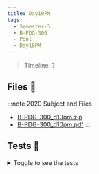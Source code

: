 ```yaml
---
title: Day10PM
tags:
  - Semester-3
  - B-PDG-300
  - Pool
  - Day10PM
---
```

> Timeline: ?


## Files 📂

:::note 2020 Subject and Files
- [B-PDG-300_d10pm.zip](https://github.com/Studio-17/Epitech-Subjects/raw/main/Semester-3/B-PDG-300/Pool/Day10PM/B-PDG-300_d10pm.zip)
- [B-PDG-300_d10pm.pdf](https://github.com/Studio-17/Epitech-Subjects/raw/main/Semester-3/B-PDG-300/Pool/Day10PM/B-PDG-300_d10pm.pdf)
:::

## Tests 🤖
<details>
  <summary>Toggle to see the tests</summary>
  <div>
Yo
  </div>
</details>

